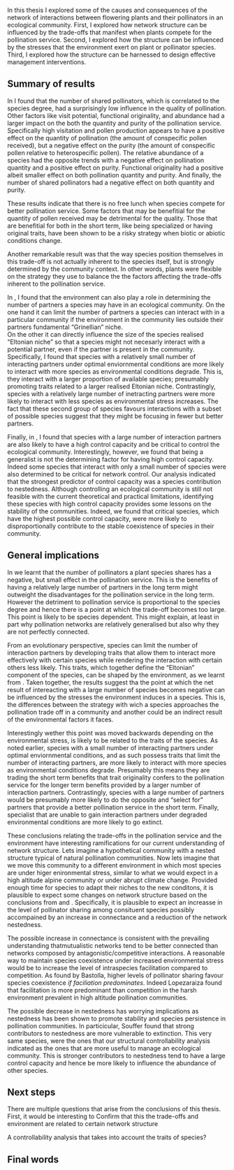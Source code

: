 \addtocontents{toc}{\protect\vspace{1em}}
\addchap{Conclusion}

\bigskip

\begin{flushright}{\slshape 
    It's not the numbers that are interesting. \\
    It's what they tell us about the lives behind the numbers.
    } \\ \medskip
    --- \textcite{rosling_factfulness_2018}
\end{flushright}

\bigskip

In this thesis I explored some of the causes and consequences of the network of interactions between flowering plants and their pollinators in an ecological community.
First, I explored how network structure can be influenced by the trade-offs that manifest when plants compete for the pollination service. 
Second, I explored how the structure can be influenced by the stresses that the environment exert on plant or pollinator species. 
Third, I explored how the structure can be harnessed to design effective management interventions. 

## Summary of results

In \autoref{the-pollination-trade-off} I found that the number of shared pollinators, which is correlated to the species degree, had a surprisingly low influence in the quality of pollination. 
Other factors like visit potential, functional originality, and abundance had a larger impact on the both the quantity and purity of the pollination service. 
Specifically high visitation and pollen production appears to have a positive effect on the quantity of pollination (the amount of conspecific pollen received), but a negative effect on the purity (the amount of conspecific pollen relative to heterospecific pollen). 
The relative abundance of a species had the opposite trends with a negative effect on pollination quantity and a positive effect on purity. 
Functional originality had a positive albeit smaller effect on both pollination quantity and purity. 
And finally, the number of shared pollinators had a negative effect on both quantity and purity. 

These results indicate that there is no free lunch when species compete for better pollination service. 
Some factors that may be benefitial for the quantity of pollen received may be detrimental for the quality. 
Those that are benefitial for both in the short term, like being specialized or having original traits, have been shown to be a risky strategy when biotic or abiotic conditions change. 

Another remarkable result was that the way species position themselves in this trade-off is not actually inherent to the species itself, but is strongly determined by the community context. 
In other words, plants were flexible on the strategy they use to balance the the factors affecting the trade-offs inherent to the pollination service. 

In \autoref{sdm-networks}, I found that the environment can also play a role in determining the number of partners a species may have in an ecological community. 
On the one hand it can limit the number of partners a species can interact with in a particular community if the environment in the community lies outside their partners fundamental "Grinellian" niche.  
On the other it can directly influence the size of the species realised "Eltonian niche" so that a species might not necesarly interact with a potential partner, even if the partner is present in the community. 
Specifically, I found that species with a relatively small number of interacting partners under optimal enviornmental conditions are more likely to interact with more species as environmental conditions degrade. 
This is, they interact with a larger proportion of available species; presumably promoting traits related to a larger realised Eltonian niche. 
Contrastingly, species with a relatively large number of inetracting partners were more likely to interact with less species as environmental stress increases. 
The fact that these second group of species favours interactions with a subset of possible species suggest that they might be focusing in fewer but better partners. 

Finally, in \autoref{structural-controllability}, I found that species with a large number of interaction partners are also likely to have a high control capacity and be critical to control the ecological community.
Interestingly, however, we found that being a generalist is not the determining factor for having high control capacity. 
Indeed some species that interact with only a small number of species were also determined to be critical for network control. 
Our analysis indicated that the strongest predictor of control capacity was a species contribution to nestedness. 
Although controlling an ecological community is still not feasible with the current theoretical and practical limitations, identifying these species with high control capacity provides some lessons on the stability of the communities. 
Indeed, we found that critical species, which have the highest possible control capacity, were more likely to disproportionally contribute to the stable coexistence of species in their community.

## General implications

In \autoref{the-pollination-trade-off} we learnt that the number of pollinators a plant species shares has a negative, but small effect in the pollination service. 
This is the benefits of having a relatively large number of partners in the long term might outweight the disadvantages for the pollination service in the long term. 
However the detriment to pollination service is proportional to the species degree and hence there is a point at which the trade-off becomes too large. 
This point is likely to be species dependent.
This might explain, at least in part why pollination networks are relatively generalised but also why they are not perfectly connected. 

From an evolutionary perspective, species can limit the number of interaction partners by developing traits that allow them to interact more effectively with certain species while rendering the interaction with certain others less likely. 
This traits, which together define the "Eltonian" component of the species, can be shaped by the environment, as we learnt from \autoref{sdm-networks}. 
Taken together, the results suggest tha the point at which the net result of intereacting with a large number of species becomes negative can be influenced by the stresses the environment induces in a species. 
This is, the differences between the strategy with wich a species approaches the pollination trade off in a community and another could be an indirect result of the environmental factors it faces. 

Interestingly wether this point was moved backwards depending on the environmental stress, is likely to be related to the traits of the species. 
As noted earlier, species with a small number of interacting partners under optimal enviornmental conditions, and as such possess traits that limit the number of interacting partners, are more likely to interact with more species as environmental conditions degrade. 
Presumably this means they are trading the short term benefits that trait originality confers to the pollination service for the longer term benefits provided by a larger number of interaction partners. 
Contrastingly, species with a large number of partners would be presumably more likely to do the opposite and "select for" partners that provide a better pollination service in the short term. 
Finally, specialist that are unable to gain interaction partners under degraded environmental conditions are more likely to go extinct. 

These conclusions relating the trade-offs in the pollination service and the environment have interesting ramifications for our current understanding of network structure.
Lets imagine a hypothetical community with a nested structure typical of natural pollination communities.
Now lets imagine that we move this community to a different environment in which most species are under higer enironmental stress, similar to what we would expect in a high altitude alpine community or under abrupt climate change. 
Provided enough time for species to adapt their niches to the new conditons, it is plausible to expect some changes on network structure based on the conclusions from \autoref{the-pollination-trade-off} and \autoref{sdm-networks}. 
Specifically, it is plausible to expect an increasse in the level of pollinator sharing among consituent species possibly accompained by an increase in connectance and a reduction of the network nestedness.

The possible increase in connectance is consistent with the prevailing understanding thatmutualistic networks tend to be better connected than networks composed by antagonistic/competitive interactions. 
A reasonable way to maintain species coexistence under increased environmental stress would be to increase the level of intraspecies facilitation compared to competition. 
As found by Bastolla, higher levels of pollinator sharing favour species coexistence *if faciliation predominates*. 
Indeed Lopezaraiza found that facilitation is more predominant than competition in the harsh environment prevalent in high altitude pollination communities.

The possible decrease in nestedness has worrying implications as nestedness has been shown to promote stability and species persistence in pollination communities.
In particicular, Souffer found that strong contributors to nestedness are more vulnerable to extinction. 
This very same species, were the ones that our structural controllability analysis indicated as the ones that are more useful to manage an ecological community.
This is stronger contributors to nestedness tend to have a large control capacity and hence be more likely to influence the abundance of other species. 

## Next steps

There are multiple questions that arise from the conclusions of this thesis. 
First, it would be interesting to 
Confirm that this the trade-offs and environment are related to certain network structure

A controllability analysis that takes into account the traits of species? 

## Final words

